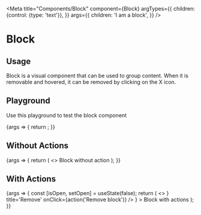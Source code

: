 
<Meta
  title="Components/Block"
  component={Block}
  argTypes={{
    children: {control: {type: 'text'}},
  }}
  args={{
    children: 'I am a block',
  }}
/>

# Block

## Usage

Block is a visual component that can be used to group content.
When it is removable and hovered, it can be removed by clicking on the X icon.

## Playground

Use this playground to test the block component

<Canvas>
  <Story name="Standard">
    {args => {
      return <Block {...args} />;
    }}
  </Story>
</Canvas>

<ArgsTable story="Standard" />

## Without Actions

<Canvas>
  <Story name="Without Actions">
    {args => {
      return (
        <>
          <Block {...args}>Block without action</Block>
        </>
      );
    }}
  </Story>
</Canvas>


## With Actions

<Canvas>
  <Story name="With Actions">
    {args => {
      const [isOpen, setOpen] = useState(false);
      return (
        <>
          <Block
            {...args} isOpen={isOpen} onCollapse={setOpen} collapseButtonLabel="Collapse"
            actions={<>
              <IconButton level="danger" ghost size="small" key="remove" icon={<CloseIcon />} title='Remove' onClick={action('Remove block')} />
            </>}
          >
            Block with actions
          </Block>
        </>
      );
    }}
  </Story>
</Canvas>
